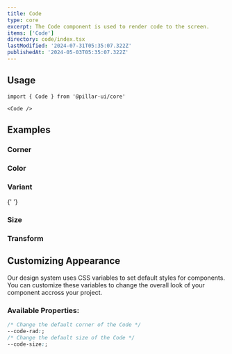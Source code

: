 ```yaml
---
title: Code
type: core
excerpt: The Code component is used to render code to the screen.
items: ['Code']
directory: code/index.tsx
lastModified: '2024-07-31T05:35:07.322Z'
publishedAt: '2024-05-03T05:35:07.322Z'
---
```


## Usage

```tsx
import { Code } from '@pillar-ui/core'
```

```tsx
<Code />
```

## Examples

### Corner

<Prop defaultValue="2" type="'0' | '1' | '2' | '3' | '4' | '5' | 'full'" />

<Playground direction="column" name="codeCorner" root="code" />

### Color

<Prop defaultValue="p" type="'i' | 'd' | 'su' | 'se' | 'w' | 'p' | 'b' | 'o'" />

<Playground direction="column" name="codeColor" root="code" />

### Variant

<Prop defaultValue="soft" type="'shadow' |'solid' | 'mixed' | 'outline' | 'soft'" />{' '}

<Playground direction="column" name="codeVariant" root="code" />

### Size

<Prop defaultValue="4" type="'1' | '2' | '3' | '4' | '5' | '6' | '7' | '8' | '9'" />

<Playground direction="column" name="codeSize" root="code" />

### Transform

<Prop type="'capitalize' | 'capitalize-once' | 'lowercase' | 'uppercase'" />

<Playground direction="column" name="codeTransform" root="code" />

## Customizing Appearance

Our design system uses CSS variables to set default styles for components. You can customize these variables to change the overall look of your component accross your project.

### Available Properties:

```css
/* Change the default corner of the Code */
--code-rad:;
/* Change the default size of the Code */
--code-size:;
```
